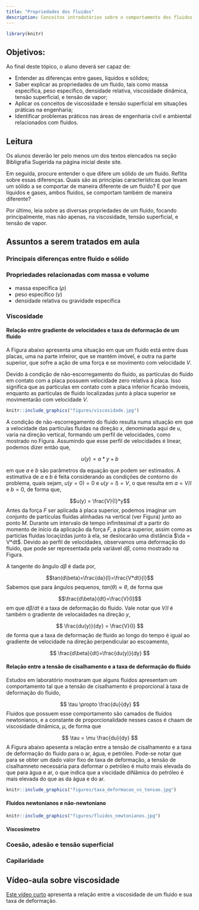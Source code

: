 ```yaml
---
title: "Propriedades dos fluidos"
description: Conceitos introdutórios sobre o comportamento dos fluidos 
---
```


```r
library(knitr)
```

## Objetivos:

Ao final deste tópico, o aluno deverá ser capaz de:

- Entender as diferenças entre gases, líquidos e sólidos;
- Saber explicar as propriedades de um fluido, tais como massa específica, peso específico, densidade relativa, viscosidade dinâmica, tensão superficial, e tensão de vapor;
- Aplicar os conceitos de viscosidade e tensão superficial em situações práticas na engenharia;
- Identificar problemas práticos nas áreas de engenharia civil e ambiental relacionados com fluidos.

## Leitura

Os alunos deverão ler pelo menos um dos textos elencados na seção Bibligrafia Sugerida na página inicial deste site. 

Em seguida, procure entender o que difere um sólido de um fluido. Reflita sobre essas diferenças. Quais são as principias características que levam um sólido a se comportar de maneira diferente de um fluido? E por que líquidos e gases, ambos fluidos, se comportam também de maneira diferente? 

Por último, leia sobre as diversas propriedades de um fluido, focando principalmente, mas não apenas, na viscosidade, tensão superficial, e tensão de vapor. 

## Assuntos a serem tratados em aula

### Principais diferenças entre fluido e sólido

### Propriedades relacionadas com massa e volume

- massa específica ($\rho$)
- peso específico ($\gamma$)
- densidade relativa ou gravidade específica

### Viscosidade

#### Relação entre gradiente de velocidades e taxa de deformação de um fluido

A Figura abaixo apresenta uma situação em que um fluido está entre duas placas, uma na parte infeiror, que se mantém imóvel, e outra na parte superior, que sofre a ação de uma força e se movimento com velocidade $V$. 

Devido à condição de não-escorregamento do fluido, as partículas do fluido em contato com a placa possuem velocidade zero relativa à placa. Isso significa que as partículas em contato com a placa inferior ficarão imóveis, enquanto as partículas de fluido localizadas junto à placa superior se movimentarão com velocidade $V$. 

```r
knitr::include_graphics("figures/viscosidade.jpg")
```

A condição de não-escorregamento do fluido resulta numa situação em que a velocidade das partículas fluidas na direção $x$, denominada aqui de $u$, varia na direção vertical, formando um perfil de velocidades, como mostrado no Figura. Assumindo que esse perfil de velocidades é linear, podemos dizer então que,


$$u(y) = a*y+b$$

em que $a$ e $b$ são parâmetros da equação que podem ser estimados. A estimativa de $a$ e $b$ é feita considerando as condições de contorno do problema, quais sejam, $u(y=0)=0$ e $u(y=l)=V$, o que resulta em $a=V/l$ e $b=0$, de forma que,

$$u(y) = \frac{V}{l}*y$$ 
Antes da força $F$ ser aplicada à placa superior, podemos imaginar um conjunto de partículas fluidas alinhadas na vertical (ver Figura) junto ao ponto $M$. Durante um intervalo de tempo infinitesimal $dt$ a partir do momento de ínício da aplicação da força $F$, a placa superior, assim como as partíclas fluidas locaçizdas junto à ela, se deslocarão uma distância $\da = V*dt$. Devido ao perfil de velocidades, observamos uma deformação do fluido, que pode ser representada pela variável $d\beta$, como mostrado na Figura. 

A tangente do ângulo $d\beta$ é dada por,

$$tan(d\beta)=\frac{da}{l}=\frac{V*dt}{l}$$
Sabemos que para ângulos pequenos, $tan(\theta)\approx \theta$, de forma que

$$\frac{d\beta}{dt}=\frac{V}{l}$$
em que $d\beta/dt$ é a taxa de deformação do fluido. Vale notar que $V/l$ é também o gradiente de velocaidades na direção $y$,

$$
\frac{du(y)}{dy} = \frac{V}{l}
$$
de forma que a taxa de deformação de fluido ao longo do tempo é igual ao gradiente de velocidade na direção perpendicular ao escoamento,

$$
\frac{d\beta}{dt}=\frac{du(y)}{dy}
$$

#### Relação entre a tensão de cisalhamento e a taxa de deformação do fluido

Estudos em laboratório mostraram que alguns fluidos apresentam um comportamento tal que a tensão de cisalhamento é proporcional à taxa de deformação do fluido,

$$
\tau \propto \frac{du}{dy}
$$
Fluidos que possuem esse comportamento são camados de fluidos newtonianos, e a constante de proporcionalidade nesses casos é chaam de viscosidade dinâmica, $\mu$, de forma que 

$$
\tau = \mu \frac{du}{dy}
$$
A Figura abaixo apesenta a relação entre a tensão de cisalhamento e a taxa de deformação do fluido para o ar, água, e petróleo. Pode-se notar que para se obter um dado valor fixo de taxa de deformação, a tensão de cisalhamneto necessária para deformar o petróleo é muito mais elevada do que para água e ar, o que indica que a viscidade diNãmica do petróleo é mais elevada do que as da água e do ar. 

```r
knitr::include_graphics("figures/taxa_deformacao_vs_tensao.jpg")
```


#### Fluidos newtonianos e não-newtoniano

```r
knitr::include_graphics("figures/fluidos_newtonianos.jpg")
```


#### Viscosímetro
### Coesão, adesão e tensão superficial

### Capilaridade

## Vídeo-aula sobre viscosidade

[Este vídeo curto](https://web.microsoftstream.com/video/e8ae3e86-dead-44e8-9bf0-2e79f8874301) apresenta a relação entre a viscosidade de um fluido e sua taxa de deformação.

